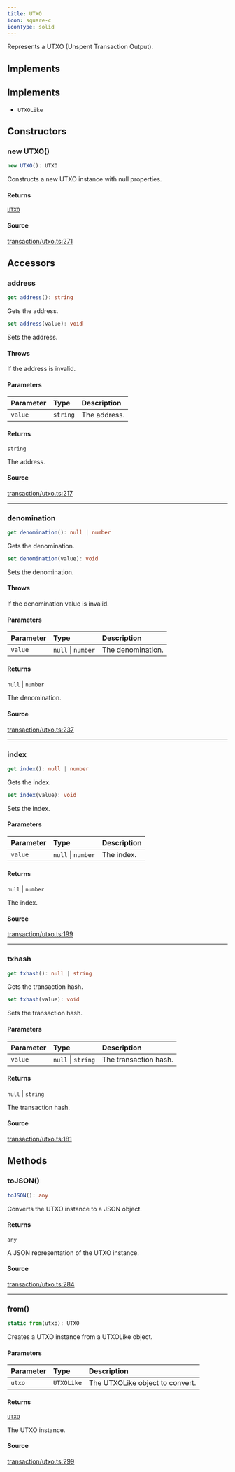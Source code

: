 ```yaml
---
title: UTXO
icon: square-c
iconType: solid
---
```


Represents a UTXO (Unspent Transaction Output).

## Implements

## Implements

- `UTXOLike`

## Constructors

### new UTXO()

```ts
new UTXO(): UTXO
```

Constructs a new UTXO instance with null properties.

#### Returns

[`UTXO`](/sdk/content/classes/UTXO)

#### Source

[transaction/utxo.ts:271](https://github.com/dominant-strategies/quais.js/blob/35fe6504b04c7e2a611071dcdeb2930773768d6d/src/transaction/utxo.ts#L271)

## Accessors

### address

```ts
get address(): string
```

Gets the address.

```ts
set address(value): void
```

Sets the address.

#### Throws

If the address is invalid.

#### Parameters

| Parameter | Type | Description |
| :------ | :------ | :------ |
| `value` | `string` | The address. |

#### Returns

`string`

The address.

#### Source

[transaction/utxo.ts:217](https://github.com/dominant-strategies/quais.js/blob/35fe6504b04c7e2a611071dcdeb2930773768d6d/src/transaction/utxo.ts#L217)

***

### denomination

```ts
get denomination(): null | number
```

Gets the denomination.

```ts
set denomination(value): void
```

Sets the denomination.

#### Throws

If the denomination value is invalid.

#### Parameters

| Parameter | Type | Description |
| :------ | :------ | :------ |
| `value` | `null` \| `number` | The denomination. |

#### Returns

`null` \| `number`

The denomination.

#### Source

[transaction/utxo.ts:237](https://github.com/dominant-strategies/quais.js/blob/35fe6504b04c7e2a611071dcdeb2930773768d6d/src/transaction/utxo.ts#L237)

***

### index

```ts
get index(): null | number
```

Gets the index.

```ts
set index(value): void
```

Sets the index.

#### Parameters

| Parameter | Type | Description |
| :------ | :------ | :------ |
| `value` | `null` \| `number` | The index. |

#### Returns

`null` \| `number`

The index.

#### Source

[transaction/utxo.ts:199](https://github.com/dominant-strategies/quais.js/blob/35fe6504b04c7e2a611071dcdeb2930773768d6d/src/transaction/utxo.ts#L199)

***

### txhash

```ts
get txhash(): null | string
```

Gets the transaction hash.

```ts
set txhash(value): void
```

Sets the transaction hash.

#### Parameters

| Parameter | Type | Description |
| :------ | :------ | :------ |
| `value` | `null` \| `string` | The transaction hash. |

#### Returns

`null` \| `string`

The transaction hash.

#### Source

[transaction/utxo.ts:181](https://github.com/dominant-strategies/quais.js/blob/35fe6504b04c7e2a611071dcdeb2930773768d6d/src/transaction/utxo.ts#L181)

## Methods

### toJSON()

```ts
toJSON(): any
```

Converts the UTXO instance to a JSON object.

#### Returns

`any`

A JSON representation of the UTXO instance.

#### Source

[transaction/utxo.ts:284](https://github.com/dominant-strategies/quais.js/blob/35fe6504b04c7e2a611071dcdeb2930773768d6d/src/transaction/utxo.ts#L284)

***

### from()

```ts
static from(utxo): UTXO
```

Creates a UTXO instance from a UTXOLike object.

#### Parameters

| Parameter | Type | Description |
| :------ | :------ | :------ |
| `utxo` | `UTXOLike` | The UTXOLike object to convert. |

#### Returns

[`UTXO`](/sdk/content/classes/UTXO)

The UTXO instance.

#### Source

[transaction/utxo.ts:299](https://github.com/dominant-strategies/quais.js/blob/35fe6504b04c7e2a611071dcdeb2930773768d6d/src/transaction/utxo.ts#L299)
